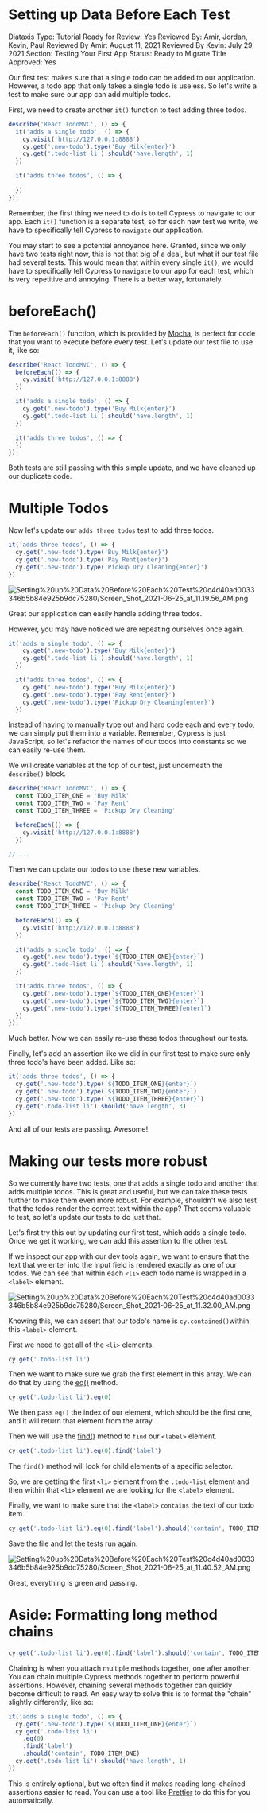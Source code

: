 # Setting up Data Before Each Test

Diataxis Type: Tutorial
Ready for Review: Yes
Reviewed By: Amir, Jordan, Kevin, Paul
Reviewed By Amir: August 11, 2021
Reviewed By Kevin: July 29, 2021
Section: Testing Your First App
Status: Ready to Migrate
Title Approved: Yes

Our first test makes sure that a single todo can be added to our application. However, a todo app that only takes a single todo is useless. So let's write a test to make sure our app can add multiple todos.

First, we need to create another `it()` function to test adding three todos. 

```jsx
describe('React TodoMVC', () => {
  it('adds a single todo', () => {
    cy.visit('http://127.0.0.1:8888')
    cy.get('.new-todo').type('Buy Milk{enter}')
    cy.get('.todo-list li').should('have.length', 1)
  })

  it('adds three todos', () => {
    
  })
});
```

Remember, the first thing we need to do is to tell Cypress to navigate to our app. Each `it()` function is a separate test, so for each new test we write, we have to specifically tell Cypress to `navigate` our application. 

You may start to see a potential annoyance here. Granted, since we only have two tests right now, this is not that big of a deal, but what if our test file had several tests. This would mean that within every single `it()`, we would have to specifically tell Cypress to `navigate` to our app for each test, which is very repetitive and annoying. There is a better way, fortunately.

# beforeEach()

The `beforeEach()` function, which is provided by [Mocha](https://mochajs.org/), is perfect for code that you want to execute before every test. Let's update our test file to use it, like so:

```jsx
describe('React TodoMVC', () => {
  beforeEach(() => {
    cy.visit('http://127.0.0.1:8888')
  })

  it('adds a single todo', () => {
    cy.get('.new-todo').type('Buy Milk{enter}')
    cy.get('.todo-list li').should('have.length', 1)
  })

  it('adds three todos', () => {
  })
});
```

Both tests are still passing with this simple update, and we have cleaned up our duplicate code. 

# Multiple Todos

Now let's update our `adds three todos` test to add three todos.

```jsx
it('adds three todos', () => {
  cy.get('.new-todo').type('Buy Milk{enter}')
  cy.get('.new-todo').type('Pay Rent{enter}')
  cy.get('.new-todo').type('Pickup Dry Cleaning{enter}')
})
```

![Setting%20up%20Data%20Before%20Each%20Test%20c4d40ad0033346b5b84e925b9dc75280/Screen_Shot_2021-06-25_at_11.19.56_AM.png](Setting%20up%20Data%20Before%20Each%20Test%20c4d40ad0033346b5b84e925b9dc75280/Screen_Shot_2021-06-25_at_11.19.56_AM.png)

Great our application can easily handle adding three todos. 

However, you may have noticed we are repeating ourselves once again.

```jsx
it('adds a single todo', () => {
    cy.get('.new-todo').type('Buy Milk{enter}')
    cy.get('.todo-list li').should('have.length', 1)
  })

  it('adds three todos', () => {
    cy.get('.new-todo').type('Buy Milk{enter}')
    cy.get('.new-todo').type('Pay Rent{enter}')
    cy.get('.new-todo').type('Pickup Dry Cleaning{enter}')
  })
```

Instead of having to manually type out and hard code each and every todo, we can simply put them into a variable. Remember, Cypress is just JavaScript, so let's refactor the names of our todos into constants so we can easily re-use them. 

We will create variables at the top of our test, just underneath the `describe()` block.

```jsx
describe('React TodoMVC', () => {
  const TODO_ITEM_ONE = 'Buy Milk'
  const TODO_ITEM_TWO = 'Pay Rent'
  const TODO_ITEM_THREE = 'Pickup Dry Cleaning'

  beforeEach(() => {
    cy.visit('http://127.0.0.1:8888')
  })

// ...
```

Then we can update our todos to use these new variables.

```jsx
describe('React TodoMVC', () => {
  const TODO_ITEM_ONE = 'Buy Milk'
  const TODO_ITEM_TWO = 'Pay Rent'
  const TODO_ITEM_THREE = 'Pickup Dry Cleaning'

  beforeEach(() => {
    cy.visit('http://127.0.0.1:8888')
  })

  it('adds a single todo', () => {
    cy.get('.new-todo').type(`${TODO_ITEM_ONE}{enter}`)
    cy.get('.todo-list li').should('have.length', 1)
  })

  it('adds three todos', () => {
    cy.get('.new-todo').type(`${TODO_ITEM_ONE}{enter}`)
    cy.get('.new-todo').type(`${TODO_ITEM_TWO}{enter}`)
    cy.get('.new-todo').type(`${TODO_ITEM_THREE}{enter}`)
  })
});
```

Much better. Now we can easily re-use these todos throughout our tests.

Finally, let's add an assertion like we did in our first test to make sure only three todo's have been added. Like so:

```jsx
it('adds three todos', () => {
  cy.get('.new-todo').type(`${TODO_ITEM_ONE}{enter}`)
  cy.get('.new-todo').type(`${TODO_ITEM_TWO}{enter}`)
  cy.get('.new-todo').type(`${TODO_ITEM_THREE}{enter}`)
  cy.get('.todo-list li').should('have.length', 3)
})
```

And all of our tests are passing. Awesome!

# Making our tests more robust

So we currently have two tests, one that adds a single todo and another that adds multiple todos. This is great and useful, but we can take these tests further to make them even more robust. For example, shouldn't we also test that the todos render the correct text within the app? That seems valuable to test, so let's update our tests to do just that. 

Let's first try this out by updating our first test, which adds a single todo. Once we get it working, we can add this assertion to the other test.

If we inspect our app with our dev tools again, we want to ensure that the text that we enter into the input field is rendered exactly as one of our todos. We can see that within each `<li>` each todo name is wrapped in a `<label>` element.

![Setting%20up%20Data%20Before%20Each%20Test%20c4d40ad0033346b5b84e925b9dc75280/Screen_Shot_2021-06-25_at_11.32.00_AM.png](Setting%20up%20Data%20Before%20Each%20Test%20c4d40ad0033346b5b84e925b9dc75280/Screen_Shot_2021-06-25_at_11.32.00_AM.png)

Knowing this, we can assert that our todo's name is `cy.contained()`within this `<label>` element.

First we need to get all of the `<li>` elements.

```jsx
cy.get('.todo-list li')
```

Then we want to make sure we grab the first element in this array. We can do that by using the [eq()](https://docs.cypress.io/api/commands/eq) method.

```jsx
cy.get('.todo-list li').eq(0)
```

We then pass `eq()` the index of our element, which should be the first one, and it will return that element from the array.

Then we will use the [find()](https://docs.cypress.io/api/commands/find) method to `find` our `<label>` element.

```jsx
cy.get('.todo-list li').eq(0).find('label')
```

The `find()` method will look for child elements of a specific selector. 

So, we are getting the first `<li>` element from the `.todo-list` element and then within that `<li>` element we are looking for the `<label>` element.

Finally, we want to make sure that the `<label>` `contains` the text of our todo item.

```jsx
cy.get('.todo-list li').eq(0).find('label').should('contain', TODO_ITEM_ONE)
```

Save the file and let the tests run again.

![Setting%20up%20Data%20Before%20Each%20Test%20c4d40ad0033346b5b84e925b9dc75280/Screen_Shot_2021-06-25_at_11.40.52_AM.png](Setting%20up%20Data%20Before%20Each%20Test%20c4d40ad0033346b5b84e925b9dc75280/Screen_Shot_2021-06-25_at_11.40.52_AM.png)

Great, everything is green and passing.

# Aside: Formatting long method chains

```jsx
cy.get('.todo-list li').eq(0).find('label').should('contain', TODO_ITEM_ONE)
```

Chaining is when you attach multiple methods together, one after another. You can chain multiple Cypress methods together to perform powerful assertions. However, chaining several methods together can quickly become difficult to read. An easy way to solve this is to format the "chain" slightly differently, like so:

```jsx
it('adds a single todo', () => {
  cy.get('.new-todo').type(`${TODO_ITEM_ONE}{enter}`)
  cy.get('.todo-list li')
    .eq(0)
    .find('label')
    .should('contain', TODO_ITEM_ONE)
  cy.get('.todo-list li').should('have.length', 1)
})
```

This is entirely optional, but we often find it makes reading long-chained assertions easier to read. You can use a tool like [Prettier](https://prettier.io/) to do this for you automatically.
